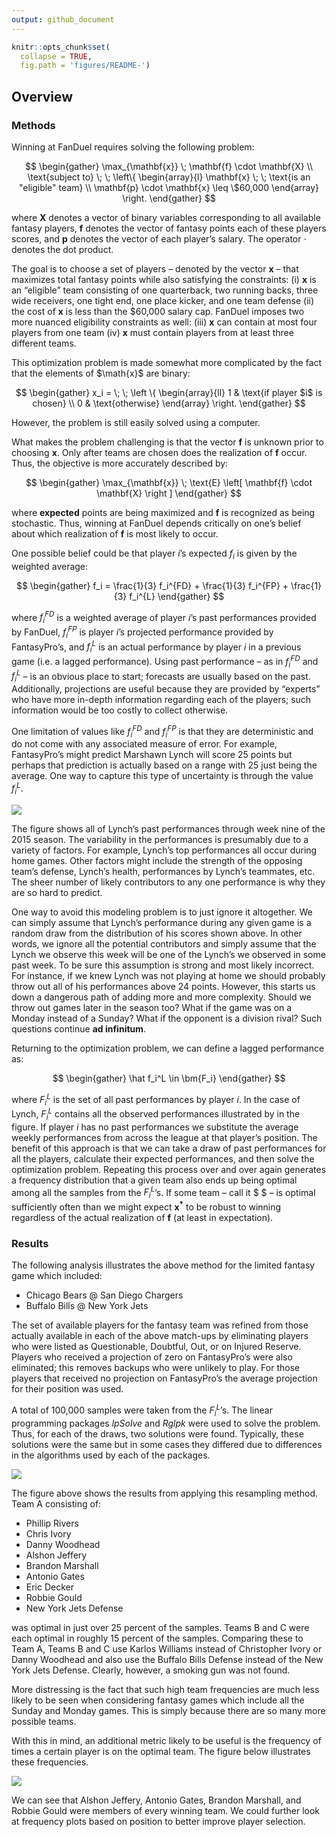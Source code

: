 ```yaml
---
output: github_document
---
```


<!-- README.md is generated from README.Rmd. Please edit that file -->

```r
knitr::opts_chunk$set(
  collapse = TRUE,
  fig.path = 'figures/README-')
```

## Overview

### Methods

Winning at FanDuel requires solving the following problem:

$$
\begin{gather}
\max_{\mathbf{x}} \; \mathbf{f} \cdot \mathbf{X} \\
\text{subject to} \; \; \left\{
	\begin{array}{l}
	\mathbf{x} \; \; \text{is an "eligible" team} \\
	\mathbf{p} \cdot \mathbf{x} \leq \$60,000
	\end{array} \right.
\end{gather}
$$

where $\mathbf{X}$ denotes a vector of binary variables corresponding to all available fantasy players, $\mathbf{f}$ denotes the vector of fantasy points each of these players scores, and $\mathbf{p}$ denotes the vector of each player's salary.  The operator $\cdot$ denotes the dot product.

The goal is to choose a set of players -- denoted by the vector $\mathbf{x}$ -- that maximizes total fantasy points while also satisfying the constraints: (i) $\mathbf{x}$ is an "eligible" team consisting of one quarterback, two running backs, three wide receivers, one tight end, one place kicker, and one team defense (ii) the cost of $\mathbf{x}$ is less than the \$60,000 salary cap.  FanDuel imposes two more nuanced eligibility constraints as well: (iii) $\mathbf{x}$ can contain at most four players from one team (iv) $\mathbf{x}$ must contain players from at least three different teams.

This optimization problem is made somewhat more complicated by the fact that the elements of $\math{x}$ are binary:

$$
\begin{gather}
x_i = \; \; \left \{
	\begin{array}{ll}
	1 & \text{if player $i$ is chosen} \\
	0 & \text{otherwise}
	\end{array} \right.
\end{gather}
$$

However, the problem is still easily solved using a computer.  

What makes the problem challenging is that the vector $\mathbf{f}$ is unknown prior to choosing $\mathbf{x}$.  Only after teams are chosen does the realization of $\mathbf{f}$ occur.  Thus, the objective is more accurately described by:

$$
\begin{gather}
\max_{\mathbf{x}} \; \text{E} \left[ \mathbf{f} \cdot \mathbf{X} \right ]
\end{gather}
$$

where **expected** points are being maximized and $\mathbf{f}$ is recognized as being stochastic.  Thus, winning at FanDuel depends critically on one's belief about which realization of $\mathbf{f}$ is most likely to occur.

One possible belief could be that player $i$'s expected $f_i$ is given by the weighted average:

$$
\begin{gather}
f_i = \frac{1}{3} f_i^{FD} + \frac{1}{3} f_i^{FP} + \frac{1}{3} f_i^{L}
\end{gather}
$$

where $f_i^{FD}$ is a weighted average of player $i$'s past performances provided by FanDuel, $f_i^{FP}$ is player $i$'s projected performance provided by FantasyPro's, and $f_i^{L}$ is an actual performance by player $i$ in a previous game (i.e. a lagged performance).  Using past performance -- as in $f_i^{FD}$ and $f_i^{L}$ -- is an obvious place to start;  forecasts are usually based on the past.  Additionally, projections are useful because they are provided by "experts" who have more in-depth information regarding each of the players;  such information would be too costly to collect otherwise.

One limitation of values like $f_i^{FD}$ and $f_i^{FP}$ is that they are deterministic and do not come with any associated measure of error.  For example, FantasyPro's might predict Marshawn Lynch will score 25 points but perhaps that prediction is actually based on a range with 25 just being the average.  One way to capture this type of uncertainty is through the value $f_i^L$.

![](figures/beast_mode.png)<!-- -->

The figure \ref{beast.mode} shows all of Lynch's past performances through week nine of the 2015 season.  The variability in the performances is presumably due to a variety of factors.  For example, Lynch's top performances all occur during home games.  Other factors might include the strength of the opposing team's defense, Lynch's health, performances by Lynch's teammates, etc.  The sheer number of likely contributors to any one performance is why they are so hard to predict.

One way to avoid this modeling problem is to just ignore it altogether.  We can simply assume that Lynch's performance during any given game is a random draw from the distribution of his scores shown above.  In other words, we ignore all the potential contributors and simply assume that the Lynch we observe this week will be one of the Lynch's we observed in some past week.  To be sure this assumption is strong and most likely incorrect.  For instance, if we knew Lynch was not playing at home we should probably throw out all of his performances above 24 points.  However, this starts us down a dangerous path of adding more and more complexity.  Should we throw out games later in the season too?  What if the game was on a Monday instead of a Sunday?  What if the opponent is a division rival?  Such questions continue **ad infinitum**.

Returning to the optimization problem, we can define a lagged performance as:

$$
\begin{gather}
\hat f_i^L \in \bm{F_i}
\end{gather}
$$

where $F_i^L$ is the set of all past performances by player $i$.  In the case of Lynch, $F_i^L$ contains all the observed performances illustrated by in the figure.  If player $i$ has no past performances we substitute the average weekly performances from across the league at that player's position.  The benefit of this approach is that we can take a draw of past performances for all the players, calculate their expected performances, and then solve the optimization problem.  Repeating this process over and over again generates a frequency distribution that a given team also ends up being optimal among all the samples from the $F_i^L$'s.  If some team -- call it $\mathbf{x^*} $ -- is optimal sufficiently often than we might expect $\mathbf{x^*}$ to be robust to winning regardless of the actual realization of $\mathbf{f}$ (at least in expectation).

### Results

The following analysis illustrates the above method for the limited fantasy game which included:

- Chicago Bears @ San Diego Chargers
- Buffalo Bills @ New York Jets

The set of available players for the fantasy team was refined from those actually available in each of the above match-ups by eliminating players who were listed as Questionable, Doubtful, Out, or on Injured Reserve.  Players who received a projection of zero on FantasyPro's were also eliminated; this removes backups who were unlikely to play.  For those players that received no projection on FantasyPro's the average projection for their position was used.

A total of 100,000 samples were taken from the $F_i^L$'s.  The linear programming packages *lpSolve* and *Rglpk* were used to solve the problem.  Thus, for each of the draws, two solutions were found.  Typically, these solutions were the same but in some cases they differed due to differences in the algorithms used by each of the packages.

![](figures/team_freq_intro.png)<!-- -->

The figure above shows the results from applying this resampling method.  Team A consisting of:

- Phillip Rivers
- Chris Ivory
- Danny Woodhead
- Alshon Jeffery
- Brandon Marshall
- Antonio Gates
- Eric Decker
- Robbie Gould
- New York Jets Defense

was optimal in just over 25 percent of the samples.  Teams B and C were each optimal in roughly 15 percent of the samples.  Comparing these to Team A, Teams B and C use Karlos Williams instead of Christopher Ivory or Danny Woodhead and also use the Buffalo Bills Defense instead of the New York Jets Defense.  Clearly, however, a smoking gun was not found.

More distressing is the fact that such high team frequencies are much less likely to be seen when considering fantasy games which include all the Sunday and Monday games.  This is simply because there are so many more possible teams.  

With this in mind, an additional metric likely to be useful is the frequency of times a certain player is on the optimal team.  The figure below illustrates these frequencies.

![](figures/player_freq_intro.png)<!-- -->

We can see that Alshon Jeffery, Antonio Gates, Brandon Marshall, and Robbie Gould were members of every winning team.  We could further look at frequency plots based on position to better improve player selection.
